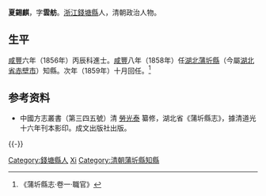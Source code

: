 '''夏錫麒'''，字'''雲舫'''。[[浙江|浙江]][[錢塘縣|錢塘縣]]人，清朝政治人物。

== 生平 ==
[[咸豐_(年號)|咸豐]]六年（1856年）丙辰科進士。[[咸豐_(年號)|咸豐]]八年（1858年）任[[湖北|湖北]][[蒲圻縣|蒲圻縣]]（今屬[[湖北省|湖北省]][[赤壁市|赤壁市]]）知縣。次年（1859年）十月回任。<ref>《蒲圻縣志·卷一·職官》</ref>

== 参考资料 ==
{{reflist}}

*中國方志叢書（第三四五號）清 [[勞光泰|勞光泰]] 纂修，湖北省《蒲圻縣志》，據清道光十六年刊本影印。成文出版社出版。

{{-}}
{{start box}}
{{s-off}}
{{succession box|[[任海宴|任海宴]]|[[徐然|徐然]]|[[湖北|湖北]][[蒲圻縣|蒲圻縣]][[蒲圻縣知縣列表|知縣]]|<small>[[咸豐_(年號)|咸豐]]八年（1858年）上任</small>}}
{{succession box|[[徐然|徐然]]|[[杜嘉善|杜嘉善]]|[[湖北|湖北]][[蒲圻縣|蒲圻縣]][[蒲圻縣知縣列表|知縣]]|<small>[[咸豐_(年號)|咸豐]]九年（1859年）上任</small>}}
{{end box}}

{{咸豐六年丙辰科殿試金榜}}

{{Authority control}}

{{DEFAULTSORT:Xia夏}}
[[Category:錢塘縣人|Category:錢塘縣人]]
[[Category:夏姓|Xi]]
[[Category:清朝蒲圻縣知縣|Category:清朝蒲圻縣知縣]]